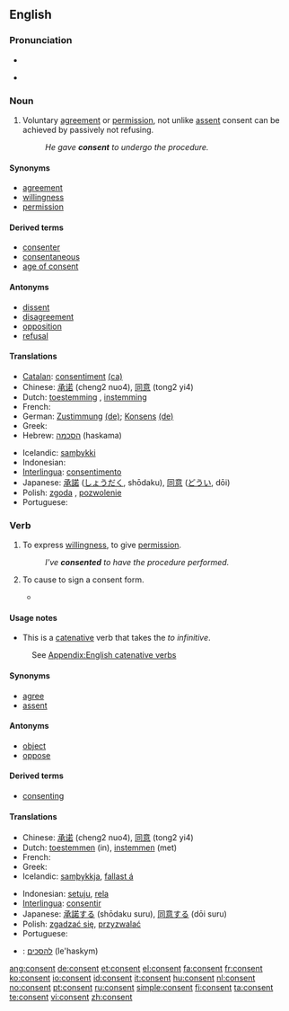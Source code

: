 ==English==
{{wikipedia}}

===Pronunciation===
* {{audio|en-us-consent.ogg|Audio (US)}}

* {{rhymes|ɛnt}}

===Noun===
{{en-noun}}

# Voluntary [[agreement]] or [[permission]], not unlike [[assent]] consent can be achieved by passively not refusing.
#: ''He gave '''consent''' to undergo the procedure.''

====Synonyms====
* [[agreement]]
* [[willingness]]
* [[permission]]

====Derived terms====
* [[consenter]]
* [[consentaneous]]
* [[age of consent]]

====Antonyms====
* [[dissent]]
* [[disagreement]]
* [[opposition]]
* [[refusal]]

====Translations====
{{trans-top|voluntary agreement}}
* [[Catalan]]: [[consentiment]] {{m}} [[:ca:consentiment|(ca)]]
* Chinese: [[承诺]] (cheng2 nuo4), [[同意]] (tong2 yi4)
* Dutch: [[toestemming]] {{f}}, [[instemming]] {{f}}
* French: {{t+|fr|consentement|m}}
* German: [[Zustimmung]] {{f}} [[:de:Zustimmung|(de)]]; [[Konsens]] {{m}} [[:de:Konsens|(de)]]
* Greek: {{t+|el|συναίνεση|f|tr=synaínesi|sc=Grek}}
* Hebrew: [[הסכמה]] (haskama) {{f}}
{{trans-mid}}
* Icelandic: [[samþykki]] {{n}}
* Indonesian: {{t+|id|setuju|alt=persetujuan|xs=Indonesian}}
* [[Interlingua]]: [[consentimento]]
* Japanese: [[承諾]] ([[しょうだく]], shōdaku), [[同意]] ([[どうい]], dōi)
* Polish: [[zgoda]] {{f}}, [[pozwolenie]] {{n}}
* Portuguese: {{t+|pt|consentimento|m}}
{{trans-bottom}}

===Verb===
{{en-verb}}

# {{intransitive}} To express [[willingness]], to give [[permission]].
#: ''I've '''consented''' to have the procedure performed.''
# {{transitive|medical}} To cause to sign a consent form.
#*{{quote-journal|title=A randomized clinical trial to compare the effectiveness of canine lacebacks with reference to … |- ►maneyjournals.org [HTML]|author=T Usmani|coauthors=KD O'Brien, HV Worthington, S Derwent, D …|journal=Journal of Orthodontics|year=2002|passage=When the patient was '''consented''' to enter the study and registered, a telephone call was made to research assistant}}

====Usage notes====
* This is a [[catenative]] verb that takes the ''to infinitive''. 
:See [[Appendix:English catenative verbs]]

====Synonyms====
* [[agree]]
* [[assent]]

====Antonyms====
* [[object]]
* [[oppose]]

====Derived terms====
* [[consenting]]

====Translations====
{{trans-top|to express willingness}}
* Chinese: [[承诺]] (cheng2 nuo4), [[同意]] (tong2 yi4)
* Dutch: [[toestemmen]] (in), [[instemmen]] (met)
* French: {{t+|fr|consentir}}
* Greek: {{t+|el|συναινώ|tr=synainó|sc=Grek}}
* Icelandic: [[samþykkja]], [[fallast á]]
{{trans-mid}}
* Indonesian: [[setuju]], [[rela]]
* [[Interlingua]]: [[consentir]]
* Japanese: [[承諾する]] (shōdaku suru), [[同意する]] (dōi suru)
* Polish: [[zgadzać się]], [[przyzwalać]]
* Portuguese: {{t+|pt|consentir}}
{{trans-bottom}}

{{checktrans-top}}
* {{ttbc|Hebrew}}: [[להסכים]] (le'haskym)
{{checktrans-bottom}}

[[ang:consent]]
[[de:consent]]
[[et:consent]]
[[el:consent]]
[[fa:consent]]
[[fr:consent]]
[[ko:consent]]
[[io:consent]]
[[id:consent]]
[[it:consent]]
[[hu:consent]]
[[nl:consent]]
[[no:consent]]
[[pt:consent]]
[[ru:consent]]
[[simple:consent]]
[[fi:consent]]
[[ta:consent]]
[[te:consent]]
[[vi:consent]]
[[zh:consent]]